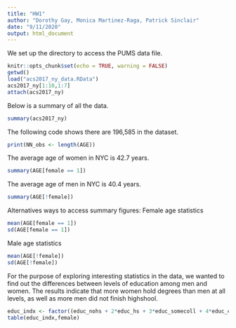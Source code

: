 ```yaml
---
title: "HW1"
author: "Dorothy Gay, Monica Martinez-Raga, Patrick Sinclair"
date: "9/11/2020"
output: html_document
---
```

We set up the directory to access the PUMS data file. 
```r
knitr::opts_chunk$set(echo = TRUE, warning = FALSE)
getwd()
load("acs2017_ny_data.RData")
acs2017_ny[1:10,1:7]
attach(acs2017_ny)
```
Below is a summary of all the data.
```r
summary(acs2017_ny)
```
The following code shows there are 196,585 in the dataset.
```r
print(NN_obs <- length(AGE))
```
The average age of women in NYC is 42.7 years.
```r
summary(AGE[female == 1])
```
The average age of men in NYC is 40.4 years.
```r
summary(AGE[!female])
```
Alternatives ways to access summary figures:
Female age statistics
```r
mean(AGE[female == 1])
sd(AGE[female == 1])
```
Male age statistics
```r
mean(AGE[!female])
sd(AGE[!female])
```
For the purpose of exploring interesting statistics in the data, we wanted to find out the differences between levels of education among men and women. The results indicate that more women hold degrees than men at all levels, as well as more men did not finish highshool.
```r
educ_indx <- factor((educ_nohs + 2*educ_hs + 3*educ_somecoll + 4*educ_college + 5*educ_advdeg), levels=c(1,2,3,4,5),labels = c("No HS","HS","SmColl","Bach","Adv"))
table(educ_indx,female)
```


